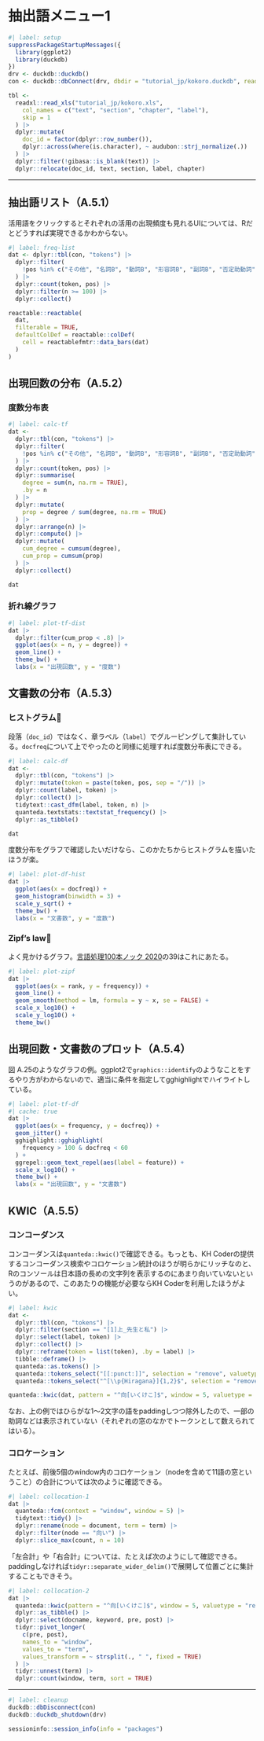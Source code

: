 # 抽出語メニュー1

```r
#| label: setup
suppressPackageStartupMessages({
  library(ggplot2)
  library(duckdb)
})
drv <- duckdb::duckdb()
con <- duckdb::dbConnect(drv, dbdir = "tutorial_jp/kokoro.duckdb", read_only = TRUE)

tbl <-
  readxl::read_xls("tutorial_jp/kokoro.xls",
    col_names = c("text", "section", "chapter", "label"),
    skip = 1
  ) |>
  dplyr::mutate(
    doc_id = factor(dplyr::row_number()),
    dplyr::across(where(is.character), ~ audubon::strj_normalize(.))
  ) |>
  dplyr::filter(!gibasa::is_blank(text)) |>
  dplyr::relocate(doc_id, text, section, label, chapter)
```

---

## 抽出語リスト（A.5.1）

活用語をクリックするとそれぞれの活用の出現頻度も見れるUIについては、Rだとどうすれば実現できるかわからない。

```r
#| label: freq-list
dat <- dplyr::tbl(con, "tokens") |>
  dplyr::filter(
    !pos %in% c("その他", "名詞B", "動詞B", "形容詞B", "副詞B", "否定助動詞", "形容詞（非自立）")
  ) |>
  dplyr::count(token, pos) |>
  dplyr::filter(n >= 100) |>
  dplyr::collect()

reactable::reactable(
  dat,
  filterable = TRUE,
  defaultColDef = reactable::colDef(
    cell = reactablefmtr::data_bars(dat)
  )
)
```

## 出現回数の分布（A.5.2）

### 度数分布表

```r
#| label: calc-tf
dat <-
  dplyr::tbl(con, "tokens") |>
  dplyr::filter(
    !pos %in% c("その他", "名詞B", "動詞B", "形容詞B", "副詞B", "否定助動詞", "形容詞（非自立）")
  ) |>
  dplyr::count(token, pos) |>
  dplyr::summarise(
    degree = sum(n, na.rm = TRUE),
    .by = n
  ) |>
  dplyr::mutate(
    prop = degree / sum(degree, na.rm = TRUE)
  ) |>
  dplyr::arrange(n) |>
  dplyr::compute() |>
  dplyr::mutate(
    cum_degree = cumsum(degree),
    cum_prop = cumsum(prop)
  ) |>
  dplyr::collect()

dat
```

### 折れ線グラフ

```r
#| label: plot-tf-dist
dat |>
  dplyr::filter(cum_prop < .8) |>
  ggplot(aes(x = n, y = degree)) +
  geom_line() +
  theme_bw() +
  labs(x = "出現回数", y = "度数")
```

## 文書数の分布（A.5.3）

### ヒストグラム🍳

段落（`doc_id`）ではなく、章ラベル（`label`）でグルーピングして集計している。`docfreq`について上でやったのと同様に処理すれば度数分布表にできる。

```r
#| label: calc-df
dat <-
  dplyr::tbl(con, "tokens") |>
  dplyr::mutate(token = paste(token, pos, sep = "/")) |>
  dplyr::count(label, token) |>
  dplyr::collect() |>
  tidytext::cast_dfm(label, token, n) |>
  quanteda.textstats::textstat_frequency() |>
  dplyr::as_tibble()

dat
```

度数分布をグラフで確認したいだけなら、このかたちからヒストグラムを描いたほうが楽。

```r
#| label: plot-df-hist
dat |>
  ggplot(aes(x = docfreq)) +
  geom_histogram(binwidth = 3) +
  scale_y_sqrt() +
  theme_bw() +
  labs(x = "文書数", y = "度数")
```

### Zipf's law🍳

よく見かけるグラフ。[言語処理100本ノック 2020](https://nlp100.github.io/ja/ch04.html#39-zipf%E3%81%AE%E6%B3%95%E5%89%87)の39はこれにあたる。

```r
#| label: plot-zipf
dat |>
  ggplot(aes(x = rank, y = frequency)) +
  geom_line() +
  geom_smooth(method = lm, formula = y ~ x, se = FALSE) +
  scale_x_log10() +
  scale_y_log10() +
  theme_bw()
```

## 出現回数・文書数のプロット（A.5.4）

図 A.25のようなグラフの例。ggplot2で`graphics::identify`のようなことをするやり方がわからないので、適当に条件を指定してgghighlightでハイライトしている。

```r
#| label: plot-tf-df
#| cache: true
dat |>
  ggplot(aes(x = frequency, y = docfreq)) +
  geom_jitter() +
  gghighlight::gghighlight(
    frequency > 100 & docfreq < 60
  ) +
  ggrepel::geom_text_repel(aes(label = feature)) +
  scale_x_log10() +
  theme_bw() +
  labs(x = "出現回数", y = "文書数")
```

## KWIC（A.5.5）

### コンコーダンス

コンコーダンスは`quanteda::kwic()`で確認できる。もっとも、KH Coderの提供するコンコーダンス検索やコロケーション統計のほうが明らかにリッチなのと、Rのコンソールは日本語の長めの文字列を表示するのにあまり向いていないというのがあるので、このあたりの機能が必要ならKH Coderを利用したほうがよい。

```r
#| label: kwic
dat <-
  dplyr::tbl(con, "tokens") |>
  dplyr::filter(section == "[1]上_先生と私") |>
  dplyr::select(label, token) |>
  dplyr::collect() |>
  dplyr::reframe(token = list(token), .by = label) |>
  tibble::deframe() |>
  quanteda::as.tokens() |>
  quanteda::tokens_select("[[:punct:]]", selection = "remove", valuetype = "regex", padding = FALSE) |>
  quanteda::tokens_select("^[\\p{Hiragana}]{1,2}$", selection = "remove", valuetype = "regex", padding = TRUE)

quanteda::kwic(dat, pattern = "^向[いくけこ]$", window = 5, valuetype = "regex")
```

なお、上の例ではひらがな1～2文字の語をpaddingしつつ除外したので、一部の助詞などは表示されていない（それぞれの窓のなかでトークンとして数えられてはいる）。

### コロケーション

たとえば、前後5個のwindow内のコロケーション（nodeを含めて11語の窓ということ）の合計については次のように確認できる。

```r
#| label: collocation-1
dat |>
  quanteda::fcm(context = "window", window = 5) |>
  tidytext::tidy() |>
  dplyr::rename(node = document, term = term) |>
  dplyr::filter(node == "向い") |>
  dplyr::slice_max(count, n = 10)
```

「左合計」や「右合計」については、たとえば次のようにして確認できる。paddingしなければ`tidyr::separate_wider_delim()`で展開して位置ごとに集計することもできそう。

```r
#| label: collocation-2
dat |>
  quanteda::kwic(pattern = "^向[いくけこ]$", window = 5, valuetype = "regex") |>
  dplyr::as_tibble() |>
  dplyr::select(docname, keyword, pre, post) |>
  tidyr::pivot_longer(
    c(pre, post),
    names_to = "window",
    values_to = "term",
    values_transform = ~ strsplit(., " ", fixed = TRUE)
  ) |>
  tidyr::unnest(term) |>
  dplyr::count(window, term, sort = TRUE)
```

---

```r
#| label: cleanup
duckdb::dbDisconnect(con)
duckdb::duckdb_shutdown(drv)

sessioninfo::session_info(info = "packages")
```
